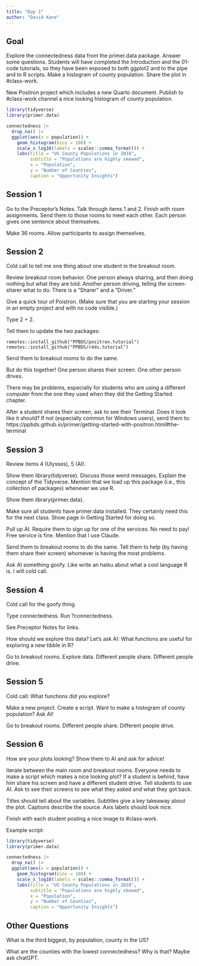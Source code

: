 ```yaml
---
title: "Day 1"
author: "David Kane"
---
```


## Goal

Explore the connectedness data from the primer.data package. Answer some questions. Students will have completed the Introduction and the 01-code tutorials, so they have been exposed to both ggplot2 and to the pipe and to R scripts. Make a histogram of county population. Share the plot in #class-work.

New Positron project which includes a new Quarto document. Publish to #class-work channel a nice looking histogram of county population. 

```r
library(tidyverse)
library(primer.data)

connectedness |> 
  drop_na() |> 
  ggplot(aes(x = population)) +
    geom_histogram(bins = 100) +
    scale_x_log10(labels = scales::comma_format()) +
    labs(title = "US County Populations in 2018",
         subtitle = "Populations are highly skewed",
         x = "Population",
         y = "Number of Counties",
         caption = "Opportunity Insights")
```

## Session 1

Go to the Preceptor's Notes. Talk through items 1 and 2. Finish with room assignments. Send them to those rooms to meet each other. Each person gives one sentence about themselves. 

Make 36 rooms. Allow participants to assign themselves.

## Session 2

Cold call to tell me one thing about one student in the breakout room.

Review breakout room behavior. One person always sharing, and then doing nothing but what they are told. Another person driving, telling the screen-sharer what to do. There is a "Sharer" and a "Driver."

Give a quick tour of Poistron. (Make sure that you are starting your session in an empty project and with no code visible.) 

Type 2 + 2. 

Tell them to update the two packages:

```
remotes::install_github("PPBDS/positron.tutorial")
remotes::install_github("PPBDS/r4ds.tutorial")
```

Send them to breakout rooms to do the same.

But do this together! One person shares their screen. One other person drives.

There may be problems, especially for students who are using a different computer from the one they used when they did the Getting Started chapter.

After a student shares their screen, ask to see their Terminal. Does it look like it should? If not (especially common for Windows users), send them to: https://ppbds.github.io/primer/getting-started-with-positron.html#the-terminal

## Session 3

Review items 4 (Ulysses), 5 (AI).

Show them library(tidyverse). Discuss those weird messages. Explain the concept of the Tidyverse. Mention that we load up this package (i.e., this collection of packages) whenever we use R.

Show them library(primer.data). 

Make sure all students have primer.data installed. They certainly need this for the next class. Show page in Getting Started for doing so.

Pull up AI. Require them to sign up for one of the services. No need to pay! Free service is fine. Mention that I use Claude. 

Send them to breakout rooms to do the same. Tell them to help (by having them share their screen) whomever is having the most problems.

Ask AI something goofy. Like write an haiku about what a cool language R is. I will cold call.

## Session 4

Cold call for the goofy thing.

Type connectedness. Run ?connectedness. 

See Preceptor Notes for links.

How should we explore this data? Let's ask AI: What functions are useful for exploring a new tibble in R? 

Go to breakout rooms. Explore data. Different people share. Different people drive.

## Session 5

Cold call: What functions did you explore?

Make a new project. Create a script. Want to make a histogram of county population? Ask AI!

Go to breakout rooms. Different people share. Different people drive.

## Session 6

How are your plots looking? Show them to AI and ask for advice!

Iterate between the main room and breakout rooms. Everyone needs to make a script which makes a nice looking plot? If a student is behind, have him share his screen and have a different student drive. Tell students to use AI. Ask to see their screens to see what they asked and what they got back.

Titles should tell about the variables.
Subtitles give a key takeaway about the plot.
Captions describe the source.
Axis labels should look nice.

Finish with each student posting a nice image to #class-work.

Example script:

```r
library(tidyverse)
library(primer.data)

connectedness |> 
  drop_na() |> 
  ggplot(aes(x = population)) +
    geom_histogram(bins = 100) +
    scale_x_log10(labels = scales::comma_format()) +
    labs(title = "US County Populations in 2018",
         subtitle = "Populations are highly skewed",
         x = "Population",
         y = "Number of Counties",
         caption = "Opportunity Insights")
```

## Other Questions

What is the third biggest, by population, county in the US?

What are the counties with the lowest connectedness? Why is that? Maybe ask chatGPT.



